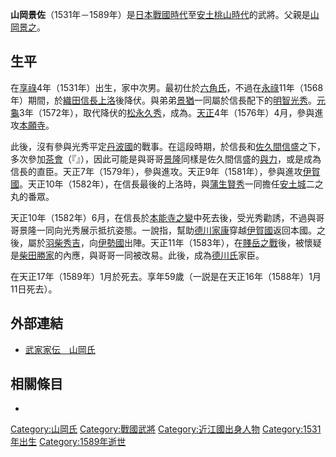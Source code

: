 {{refimprove|time=2016-08-28T07:16:35+00:00}}
{{日本武士
|名稱= 山岡 景佐
|圖片名稱= 
|圖片大小= 
|圖片說明= 
|時代= [[日本戰國時代|日本戰國時代]]—[[安土桃山時代|安土桃山時代]]
|出生日期= [[享祿|享祿]]4年（1531年）
|出生地點= 
|逝世日期= [[天正_(日本)|天正]]17年（1589年）1月
|逝世地點= 
|假名= 
|羅馬字= 
|幼名= 
|改名= 
|别名= 景祐、景成
|諡号= 
|神号= 
|戒名= 宗入
|洗禮名= 
|墓所= [[京都府|京都府]][[京都市|京都市]]東山的[[知恩寺|知恩寺]][[養源院|養源院]]
|朝廷官位= [[對馬守|對馬守]]
|幕府職位= 
|主君= [[六角氏|六角氏]]→[[織田信長|織田信長]]→[[羽柴秀吉|羽柴秀吉]]→[[德川家康|德川家康]]
|藩= 
|氏族= {{tsl|ja|山岡氏}}
|父母= 父：[[山岡景之|山岡景之]]
|養父= 
|養母= 
|兄弟= 兄：[[山岡景隆|景隆]]<BR>弟：[[山岡景猶|景猶]]、[[山岡景友|景友]]
|姐妹= 
|正室= [[山口盛隆|山口盛隆]]的女兒
|側室= 
|嗣子= [[山岡景長|景長]]、[[山岡景忠|景忠]]
|嗣女= [[本鄉賴泰|本鄉賴泰]]室（成為[[酒井忠次|酒井忠次]]的養女）
|養子= 
|養女= 
}}
{{japanese|japanese=山岡 景佐|kana=やまおか かげすけ|romaji=Yamaoka Kagesuke}}
'''山岡景佐'''（1531年－1589年）是[[日本戰國時代|日本戰國時代]]至[[安土桃山時代|安土桃山時代]]的武將。父親是[[山岡景之|山岡景之]]。

== 生平 ==
在[[享祿|享祿]]4年（1531年）出生，家中次男。最初仕於[[六角氏|六角氏]]，不過在[[永祿|永祿]]11年（1568年）期間，於[[織田信長|織田信長]][[上洛|上洛]]後降伏。與弟弟[[山岡景猶|景猶]]一同屬於信長配下的[[明智光秀|明智光秀]]。[[元龜|元龜]]3年（1572年），取代降伏的[[松永久秀|松永久秀]]，成為{{tsl|ja|多聞山城}}{{tsl|ja|城番}}。[[天正_(日本)|天正]]4年（1576年）4月，參與進攻[[本願寺|本願寺]]。

此後，沒有參與光秀平定[[丹波國|丹波國]]的戰事。在這段時期，於信長和[[佐久間信盛|佐久間信盛]]之下，多次參加[[茶會|茶會]]（『{{tsl|ja|宗及記}}』），因此可能是與哥哥[[山岡景隆|景隆]]同樣是佐久間信盛的[[與力|與力]]，或是成為信長的直臣。天正7年（1579年），參與進攻{{tsl|ja|有岡城}}。天正9年（1581年），參與進攻[[伊賀國|伊賀國]]。天正10年（1582年），在信長最後的上洛時，與[[蒲生賢秀|蒲生賢秀]]一同擔任[[安土城|安土城]]二之丸的番眾。

天正10年（1582年）6月，在信長於[[本能寺之變|本能寺之變]]中死去後，受光秀勸誘，不過與哥哥景隆一同向光秀展示抵抗姿態。一說指，幫助[[德川家康|德川家康]]穿越[[伊賀國|伊賀國]]返回本國。之後，屬於[[羽柴秀吉|羽柴秀吉]]，向[[伊勢國|伊勢國]]出陣。天正11年（1583年），在[[賤岳之戰|賤岳之戰]]後，被懷疑是[[柴田勝家|柴田勝家]]的內應，與哥哥一同被改易。此後，成為[[德川氏|德川氏]]家臣。

在天正17年（1589年）1月於{{tsl|ja|駿府}}死去。享年59歲（一説是在天正16年（1588年）1月11日死去）。

== 外部連結 ==
*[http://www2.harimaya.com/sengoku/html/yamao_k.html 武家家伝＿山岡氏] {{Wayback|url=http://www2.harimaya.com/sengoku/html/yamao_k.html |date=20160306101141 }}

== 相關條目 ==
*{{tsl|ja|山岡氏}}

[[Category:山岡氏|Category:山岡氏]]
[[Category:戰國武將|Category:戰國武將]]
[[Category:近江國出身人物|Category:近江國出身人物]]
[[Category:1531年出生|Category:1531年出生]]
[[Category:1589年逝世|Category:1589年逝世]]